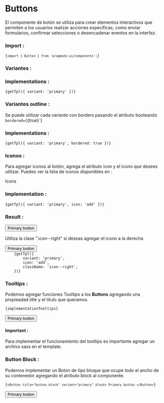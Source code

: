 
# Buttons

El componente de botón se utiliza para crear elementos interactivos que permiten a los usuarios realizar acciones
específicas, como enviar formularios, confirmar selecciones o desencadenar eventos en la interfaz.

### Import :

<Code>{`import { Button } from 'pragmate-ui/components';`}</Code>

### Variantes :

<ContentVariants />

### Implementations :

<Code>{getTpl({ variant: 'primary' })}</Code>

### Variantes outline :

<ResultsBorder />

Se puede utilizar cada variante con borders pasando el atributo booleando `bordered={`{true}`}

### Implementations :

<Code>{getTpl({ variant: 'primary', bordered: true })}</Code>

### Iconos :

Para agregar iconos al botón, agrega el atributo icon y el icono que desees utilizar. Puedes ver la lista de iconos
disponibles en :

<Link href='/components/icons-list'>Icons</Link>

### Implementation :

<Code>{getTpl({ variant: 'primary', icon: 'add' })}</Code>

### Result :

<Button icon='add' variant='primary'>
	Primary button
</Button>

Utiliza la clase ".icon--right" si deseas agregar el icono a la derecha

<Button icon='add' variant='primary' className='icon--right'>
	Primary button
</Button>

<Code>
	{getTpl({
		variant: 'primary',
		icon: 'add',
		className: 'icon--right',
	})}
</Code>

### Tooltips :

Podemos agregar funciones Tooltips a los **Buttons** agregando una propieadad _title_ y el titulo que queramos.

<Code>{implementationTooltips}</Code>

<Button title='button primary' variant='primary'>
	Primary button
</Button>

#### Important :

Para implementar el funcionamiento del tooltips es importante agregar un archivo sass en el template.

### Button Block :

Podemos implementar un Boton de tipo bloque que ocupe todo el ancho de su contenedor agregando el atributo block al
componente.

<Code>{`<Button title="button block" variant="primary" block>
	Primary button
</Button>`}</Code>

<Button title='button block' variant='primary' block>
	Primary button
</Button>

